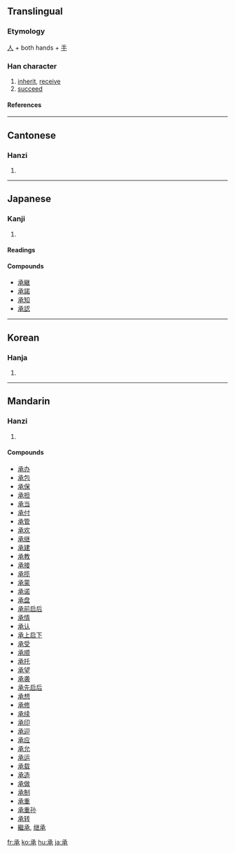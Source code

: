==Translingual==
===Etymology===
[[人]] + both hands + [[手]]
===Han character===
{{Han char|rn=64|rad=手|as=04|sn=8|four=1723<sub>2</sub>|canj=弓弓手人 (NNQO)}}
# [[inherit]], [[receive]]
# [[succeed]]
====References====
{{Han ref|kx=0419.190|dkj=11852|dj=0766.110|hdz=10054.030|uh=627F|ud=25215|bh=A9D3|bd=43475}}
----
==Cantonese==
===Hanzi===
{{yue-hanzi|jyut=|y=sing4}}
# {{defn|Cantonese}}
----
==Japanese==
===Kanji===
{{ja-kanji|grade=5|rs=手04}}
# {{defn|Japanese}} 
====Readings====
{{ja-readings|on=[[しょう]] (shō), [[そう]] (sō)|kun=[[うけたまわる]] (uketamawaru), [[うける]] (ukeru)}}

====Compounds====
*[[承継]]
*[[承諾]]
*[[承知]]
*[[承認]]
----
==Korean==
===Hanja===
{{ko-hanja|hangeul=[[승]]|eumhun=|rv=seung|mr=sŭng|y=sung}}
# {{defn|Korean}}
----
==Mandarin==
===Hanzi===
{{cmn-hanzi|pin=[[chéng]] ([[cheng2]])|wg=ch'eng<sup>2</sup>}}
# {{defn|Mandarin}}

====Compounds====
*[[承办]]
*[[承包]]
*[[承保]]
*[[承担]]
*[[承当]]
*[[承付]]
*[[承管]]
*[[承欢]]
*[[承继]]
*[[承建]]
*[[承教]]
*[[承接]]
*[[承揽]]
*[[承蒙]]
*[[承诺]]
*[[承盘]]
*[[承前启后]]
*[[承情]]
*[[承认]]
*[[承上启下]]
*[[承受]]
*[[承顺]]
*[[承托]]
*[[承望]]
*[[承袭]]
*[[承先启后]]
*[[承想]]
*[[承修]]
*[[承续]]
*[[承印]]
*[[承迎]]
*[[承应]]
*[[承允]]
*[[承运]]
*[[承载]]
*[[承造]]
*[[承做]]
*[[承制]]
*[[承重]]
*[[承重孙]]
*[[承转]]
*[[繼承]], [[继承]]

[[fr:承]]
[[ko:承]]
[[hu:承]]
[[ja:承]]